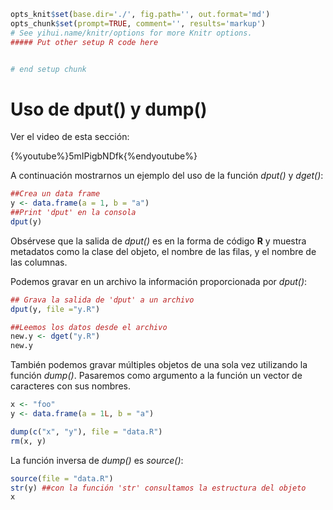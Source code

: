 ```r
opts_knit$set(base.dir='./', fig.path='', out.format='md')
opts_chunk$set(prompt=TRUE, comment='', results='markup')
# See yihui.name/knitr/options for more Knitr options.
##### Put other setup R code here


# end setup chunk
```
# Uso de dput() y dump()

Ver el video de esta sección:

{%youtube%}5mIPigbNDfk{%endyoutube%}

A continuación mostrarnos un ejemplo del uso de la función _dput()_ y _dget()_:

```r
##Crea un data frame
y <- data.frame(a = 1, b = "a")
##Print 'dput' en la consola
dput(y)

```

Obsérvese que la salida de _dput()_ es en la forma de código __R__ y muestra metadatos como la clase del objeto, el nombre de las filas, y el nombre de las columnas.

Podemos gravar en un archivo la información proporcionada por _dput()_:

```r
## Grava la salida de 'dput' a un archivo
dput(y, file ="y.R")

##Leemos los datos desde el archivo
new.y <- dget("y.R")
new.y

```

También podemos gravar múltiples objetos de una sola vez utilizando la función _dump()_. Pasaremos como argumento a la función un vector de caracteres con sus nombres.

```r
x <- "foo"
y <- data.frame(a = 1L, b = "a")

dump(c("x", "y"), file = "data.R")
rm(x, y)

```
 La función inversa de _dump()_ es _source()_:
 
 
 
```r
source(file = "data.R")
str(y) ##con la función 'str' consultamos la estructura del objeto
x


```


